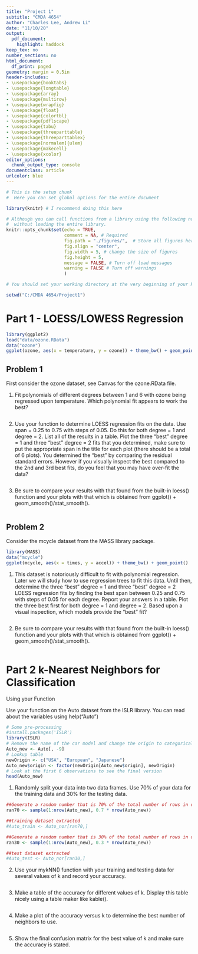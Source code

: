 ```yaml
---
title: "Project 1"
subtitle: "CMDA 4654"
author: "Charles Lee, Andrew Li"
date: "11/10/20"
output:
  pdf_document:
    highlight: haddock
keep_tex: no
number_sections: no
html_document:
  df_print: paged
geometry: margin = 0.5in
header-includes:
- \usepackage{booktabs}
- \usepackage{longtable}
- \usepackage{array}
- \usepackage{multirow}
- \usepackage{wrapfig}
- \usepackage{float}
- \usepackage{colortbl}
- \usepackage{pdflscape}
- \usepackage{tabu}
- \usepackage{threeparttable}
- \usepackage{threeparttablex}
- \usepackage[normalem]{ulem}
- \usepackage{makecell}
- \usepackage{xcolor}
editor_options:
  chunk_output_type: console
documentclass: article
urlcolor: blue
---
```

<!-- The above is set to automatically compile to a .pdf file.   -->


```r
# This is the setup chunk
#  Here you can set global options for the entire document

library(knitr) # I recommend doing this here

# Although you can call functions from a library using the following notation
#  without loading the entire library.
knitr::opts_chunk$set(echo = TRUE, 
                      comment = NA, # Required
                      fig.path = "./figures/",  # Store all figures here in relative path (make the folder first)
                      fig.align = "center",
                      fig.width = 5, # change the size of figures
                      fig.height = 5,
                      message = FALSE, # Turn off load messages
                      warning = FALSE # Turn off warnings
                      )
```

\clearpage

```r

# You should set your working directory at the very beginning of your R Markdown file

setwd("C:/CMDA 4654/Project1")

```


<!-- ---------------------------------------------------------------------------------------------------- -->
<!-- ---------------- Project 1 Problems start below these lines ----------------------------------------- -->
<!-- ---------------------------------------------------------------------------------------------------- -->

# Part 1 - LOESS/LOWESS Regression

```r
library(ggplot2)
load("data/ozone.RData")
data("ozone")
ggplot(ozone, aes(x = temperature, y = ozone)) + theme_bw() + geom_point()
```

## Problem 1
First consider the ozone dataset, see Canvas for the ozone.RData file.

1. Fit polynomials of different degrees between 1 and 6 with ozone being regressed upon temperature. Which polynomial fit appears to work the best?
```r

```

2. Use your function to determine LOESS regression fits on the data. Use span = 0.25 to 0.75 with steps of 0.05. Do this for both degree = 1 and degree = 2. List all of the results in a table. Plot the three “best” degree = 1 and three “best” degree = 2 fits that you determined, make sure to put the appropriate span in the title for each plot (there should be a total of 6 plots). You determined the “best” by comparing the residual standard errors. However if you visually inspect the best compared to the 2nd and 3rd best fits, do you feel that you may have over-fit the data?
```r

```

3. Be sure to compare your results with that found from the built-in loess() function and your plots with that which is obtained from ggplot() + geom_smooth()/stat_smooth().
```r

```



## Problem 2 
Consider the mcycle dataset from the MASS library package.
```r
library(MASS)
data("mcycle")
ggplot(mcycle, aes(x = times, y = accel)) + theme_bw() + geom_point()
```

1. This dataset is notoriously difficult to fit with polynomial regression. Later we will study how to use regression trees to fit this data. Until then, determine the three “best” degree = 1 and three “best” degree = 2 LOESS regression fits by finding the best span between 0.25 and 0.75 with steps of 0.05 for each degree. Report your answers in a table. Plot the three best first for both degree = 1 and degree = 2. Based upon a visual inspection, which models provide the “best” fit?
```r

```

2. Be sure to compare your results with that found from the built-in loess() function and your plots with that which is obtained from ggplot() + geom_smooth()/stat_smooth().
```r

```




# Part 2 k-Nearest Neighbors for Classification

Using your Function

Use your function on the Auto dataset from the ISLR library. You can read about the variables using help("Auto")
```r
# Some pre-processing
#install.packages('ISLR')
library(ISLR)
# Remove the name of the car model and change the origin to categorical with actual name
Auto_new <- Auto[, -9]
# Lookup table
newOrigin <- c("USA", "European", "Japanese")
Auto_new$origin <- factor(newOrigin[Auto_new$origin], newOrigin)
# Look at the first 6 observations to see the final version
head(Auto_new)
```

1. Randomly split your data into two data frames. Use 70% of your data for the training data and 30% for the testing data.
```r
##Generate a random number that is 70% of the total number of rows in dataset.
ran70 <- sample(1:nrow(Auto_new), 0.7 * nrow(Auto_new)) 

##training dataset extracted
#Auto_train <- Auto_nor[ran70,]

##Generate a random number that is 30% of the total number of rows in dataset.
ran30 <- sample(1:nrow(Auto_new), 0.3 * nrow(Auto_new)) 

##test dataset extracted
#Auto_test <- Auto_nor[ran30,]
```

2. Use your mykNN() function with your training and testing data for several values of k and record your accuracy.
```r

```

3. Make a table of the accuracy for different values of k. Display this table nicely using a table maker like kable().
```r

```

4. Make a plot of the accuracy versus k to determine the best number of neighbors to use.
```r

```

5. Show the final confusion matrix for the best value of k and make sure the accuracy is stated.
```r

```


